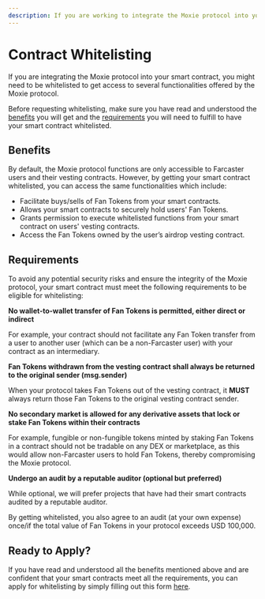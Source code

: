 ```yaml
---
description: If you are working to integrate the Moxie protocol into your smart contract, learn how you can benefit from having your smart contract whitelisted by the Moxie protocol.
---
```


# Contract Whitelisting

If you are integrating the Moxie protocol into your smart contract, you might need to be whitelisted to get access to several functionalities offered by the Moxie protocol.

Before requesting whitelisting, make sure you have read and understood the [benefits](#benefits) you will get and the [requirements](#requirements) you will need to fulfill to have your smart contract whitelisted.

## Benefits

By default, the Moxie protocol functions are only accessible to Farcaster users and their vesting contracts. However, by getting your smart contract whitelisted, you can access the same functionalities which include:

- Facilitate buys/sells of Fan Tokens from your smart contracts.
- Allows your smart contracts to securely hold users' Fan Tokens.
- Grants permission to execute whitelisted functions from your smart contract on users' vesting contracts.
- Access the Fan Tokens owned by the user’s airdrop vesting contract.

## Requirements

To avoid any potential security risks and ensure the integrity of the Moxie protocol, your smart contract must meet the following requirements to be eligible for whitelisting:

**No wallet-to-wallet transfer of Fan Tokens is permitted, either direct or indirect**

For example, your contract should not facilitate any Fan Token transfer from a user to another user (which can be a non-Farcaster user) with your contract as an intermediary.

**Fan Tokens withdrawn from the vesting contract shall always be returned to the original sender (msg.sender)**

When your protocol takes Fan Tokens out of the vesting contract, it **MUST** always return those Fan Tokens to the original vesting contract sender.

**No secondary market is allowed for any derivative assets that lock or stake Fan Tokens within their contracts**

For example, fungible or non-fungible tokens minted by staking Fan Tokens in a contract should not be tradable on any DEX or marketplace, as this would allow non-Farcaster users to hold Fan Tokens, thereby compromising the Moxie protocol.

**Undergo an audit by a reputable auditor (optional but preferred)**

While optional, we will prefer projects that have had their smart contracts audited by a reputable auditor.

By getting whitelisted, you also agree to an audit (at your own expense) once/if the total value of Fan Tokens in your protocol exceeds USD 100,000.

## Ready to Apply?

If you have read and understood all the benefits mentioned above and are confident that your smart contracts meet all the requirements, you can apply for whitelisting by simply filling out this form [here](https://forms.gle/VKUYj9JEgj8fbkWx8).
